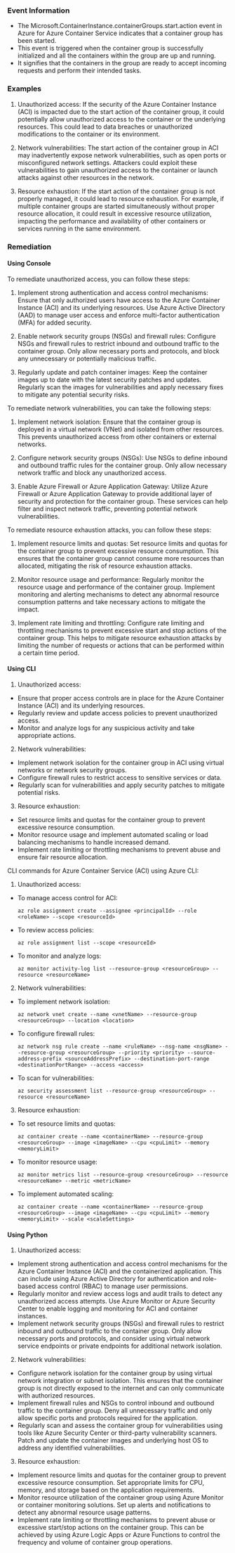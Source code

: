 
### Event Information

- The Microsoft.ContainerInstance.containerGroups.start.action event in Azure for Azure Container Service indicates that a container group has been started.
- This event is triggered when the container group is successfully initialized and all the containers within the group are up and running.
- It signifies that the containers in the group are ready to accept incoming requests and perform their intended tasks.


### Examples

1. Unauthorized access: If the security of the Azure Container Instance (ACI) is impacted due to the start action of the container group, it could potentially allow unauthorized access to the container or the underlying resources. This could lead to data breaches or unauthorized modifications to the container or its environment.

2. Network vulnerabilities: The start action of the container group in ACI may inadvertently expose network vulnerabilities, such as open ports or misconfigured network settings. Attackers could exploit these vulnerabilities to gain unauthorized access to the container or launch attacks against other resources in the network.

3. Resource exhaustion: If the start action of the container group is not properly managed, it could lead to resource exhaustion. For example, if multiple container groups are started simultaneously without proper resource allocation, it could result in excessive resource utilization, impacting the performance and availability of other containers or services running in the same environment.

### Remediation

#### Using Console

To remediate unauthorized access, you can follow these steps:

1. Implement strong authentication and access control mechanisms: Ensure that only authorized users have access to the Azure Container Instance (ACI) and its underlying resources. Use Azure Active Directory (AAD) to manage user access and enforce multi-factor authentication (MFA) for added security.

2. Enable network security groups (NSGs) and firewall rules: Configure NSGs and firewall rules to restrict inbound and outbound traffic to the container group. Only allow necessary ports and protocols, and block any unnecessary or potentially malicious traffic.

3. Regularly update and patch container images: Keep the container images up to date with the latest security patches and updates. Regularly scan the images for vulnerabilities and apply necessary fixes to mitigate any potential security risks.

To remediate network vulnerabilities, you can take the following steps:

1. Implement network isolation: Ensure that the container group is deployed in a virtual network (VNet) and isolated from other resources. This prevents unauthorized access from other containers or external networks.

2. Configure network security groups (NSGs): Use NSGs to define inbound and outbound traffic rules for the container group. Only allow necessary network traffic and block any unauthorized access.

3. Enable Azure Firewall or Azure Application Gateway: Utilize Azure Firewall or Azure Application Gateway to provide additional layer of security and protection for the container group. These services can help filter and inspect network traffic, preventing potential network vulnerabilities.

To remediate resource exhaustion attacks, you can follow these steps:

1. Implement resource limits and quotas: Set resource limits and quotas for the container group to prevent excessive resource consumption. This ensures that the container group cannot consume more resources than allocated, mitigating the risk of resource exhaustion attacks.

2. Monitor resource usage and performance: Regularly monitor the resource usage and performance of the container group. Implement monitoring and alerting mechanisms to detect any abnormal resource consumption patterns and take necessary actions to mitigate the impact.

3. Implement rate limiting and throttling: Configure rate limiting and throttling mechanisms to prevent excessive start and stop actions of the container group. This helps to mitigate resource exhaustion attacks by limiting the number of requests or actions that can be performed within a certain time period.

#### Using CLI

1. Unauthorized access:
- Ensure that proper access controls are in place for the Azure Container Instance (ACI) and its underlying resources.
- Regularly review and update access policies to prevent unauthorized access.
- Monitor and analyze logs for any suspicious activity and take appropriate actions.

2. Network vulnerabilities:
- Implement network isolation for the container group in ACI using virtual networks or network security groups.
- Configure firewall rules to restrict access to sensitive services or data.
- Regularly scan for vulnerabilities and apply security patches to mitigate potential risks.

3. Resource exhaustion:
- Set resource limits and quotas for the container group to prevent excessive resource consumption.
- Monitor resource usage and implement automated scaling or load balancing mechanisms to handle increased demand.
- Implement rate limiting or throttling mechanisms to prevent abuse and ensure fair resource allocation.

CLI commands for Azure Container Service (ACI) using Azure CLI:

1. Unauthorized access:
- To manage access control for ACI:
  ```
  az role assignment create --assignee <principalId> --role <roleName> --scope <resourceId>
  ```
- To review access policies:
  ```
  az role assignment list --scope <resourceId>
  ```
- To monitor and analyze logs:
  ```
  az monitor activity-log list --resource-group <resourceGroup> --resource <resourceName>
  ```

2. Network vulnerabilities:
- To implement network isolation:
  ```
  az network vnet create --name <vnetName> --resource-group <resourceGroup> --location <location>
  ```
- To configure firewall rules:
  ```
  az network nsg rule create --name <ruleName> --nsg-name <nsgName> --resource-group <resourceGroup> --priority <priority> --source-address-prefix <sourceAddressPrefix> --destination-port-range <destinationPortRange> --access <access>
  ```
- To scan for vulnerabilities:
  ```
  az security assessment list --resource-group <resourceGroup> --resource <resourceName>
  ```

3. Resource exhaustion:
- To set resource limits and quotas:
  ```
  az container create --name <containerName> --resource-group <resourceGroup> --image <imageName> --cpu <cpuLimit> --memory <memoryLimit>
  ```
- To monitor resource usage:
  ```
  az monitor metrics list --resource-group <resourceGroup> --resource <resourceName> --metric <metricName>
  ```
- To implement automated scaling:
  ```
  az container create --name <containerName> --resource-group <resourceGroup> --image <imageName> --cpu <cpuLimit> --memory <memoryLimit> --scale <scaleSettings>
  ```

#### Using Python

1. Unauthorized access:
- Implement strong authentication and access control mechanisms for the Azure Container Instance (ACI) and the containerized application. This can include using Azure Active Directory for authentication and role-based access control (RBAC) to manage user permissions.
- Regularly monitor and review access logs and audit trails to detect any unauthorized access attempts. Use Azure Monitor or Azure Security Center to enable logging and monitoring for ACI and container instances.
- Implement network security groups (NSGs) and firewall rules to restrict inbound and outbound traffic to the container group. Only allow necessary ports and protocols, and consider using virtual network service endpoints or private endpoints for additional network isolation.

2. Network vulnerabilities:
- Configure network isolation for the container group by using virtual network integration or subnet isolation. This ensures that the container group is not directly exposed to the internet and can only communicate with authorized resources.
- Implement firewall rules and NSGs to control inbound and outbound traffic to the container group. Deny all unnecessary traffic and only allow specific ports and protocols required for the application.
- Regularly scan and assess the container group for vulnerabilities using tools like Azure Security Center or third-party vulnerability scanners. Patch and update the container images and underlying host OS to address any identified vulnerabilities.

3. Resource exhaustion:
- Implement resource limits and quotas for the container group to prevent excessive resource consumption. Set appropriate limits for CPU, memory, and storage based on the application requirements.
- Monitor resource utilization of the container group using Azure Monitor or container monitoring solutions. Set up alerts and notifications to detect any abnormal resource usage patterns.
- Implement rate limiting or throttling mechanisms to prevent abuse or excessive start/stop actions on the container group. This can be achieved by using Azure Logic Apps or Azure Functions to control the frequency and volume of container group operations.

